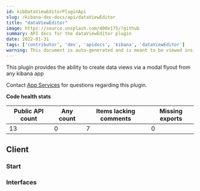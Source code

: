 ```yaml
---
id: kibDataViewEditorPluginApi
slug: /kibana-dev-docs/api/dataViewEditor
title: "dataViewEditor"
image: https://source.unsplash.com/400x175/?github
summary: API docs for the dataViewEditor plugin
date: 2022-01-31
tags: ['contributor', 'dev', 'apidocs', 'kibana', 'dataViewEditor']
warning: This document is auto-generated and is meant to be viewed inside our experimental, new docs system. Reach out in #docs-engineering for more info.
---
```


This plugin provides the ability to create data views via a modal flyout from any kibana app

Contact [App Services](https://github.com/orgs/elastic/teams/kibana-app-services) for questions regarding this plugin.

**Code health stats**

| Public API count  | Any count | Items lacking comments | Missing exports |
|-------------------|-----------|------------------------|-----------------|
| 13 | 0 | 7 | 0 |

## Client

### Start
<DocDefinitionList data={[dataViewEditorObj.client.start]}/>

### Interfaces
<DocDefinitionList data={dataViewEditorObj.client.interfaces}/>

